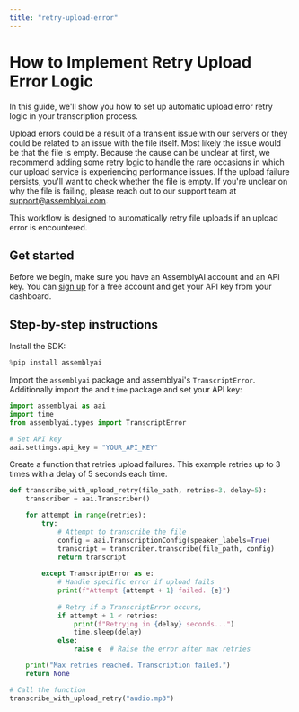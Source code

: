 ```yaml
---
title: "retry-upload-error"
---
```


# How to Implement Retry Upload Error Logic

In this guide, we'll show you how to set up automatic upload error retry logic in your transcription process.

Upload errors could be a result of a transient issue with our servers or they could be related to an issue with the file itself. Most likely the issue would be that the file is empty. Because the cause can be unclear at first, we recommend adding some retry logic to handle the rare occasions in which our upload service is experiencing performance issues. If the upload failure persists, you'll want to check whether the file is empty. If you're unclear on why the file is failing, please reach out to our support team at support@assemblyai.com.

This workflow is designed to automatically retry file uploads if an upload error is encountered.


## Get started

Before we begin, make sure you have an AssemblyAI account and an API key. You can [sign up](https://assemblyai.com/dashboard/signup) for a free account and get your API key from your dashboard.

## Step-by-step instructions

Install the SDK:


```python
%pip install assemblyai
```

Import the `assemblyai` package and assemblyai's `TranscriptError`. Additionally import the and `time` package and set your API key:


```python
import assemblyai as aai
import time
from assemblyai.types import TranscriptError

# Set API key
aai.settings.api_key = "YOUR_API_KEY"
```

Create a function that retries upload failures. This example retries up to 3 times with a delay of 5 seconds each time.


```python
def transcribe_with_upload_retry(file_path, retries=3, delay=5):
    transcriber = aai.Transcriber()

    for attempt in range(retries):
        try:
            # Attempt to transcribe the file
            config = aai.TranscriptionConfig(speaker_labels=True)
            transcript = transcriber.transcribe(file_path, config)
            return transcript
        
        except TranscriptError as e:
            # Handle specific error if upload fails
            print(f"Attempt {attempt + 1} failed. {e}")
            
            # Retry if a TranscriptError occurs, 
            if attempt + 1 < retries:
                print(f"Retrying in {delay} seconds...")
                time.sleep(delay)
            else:
                raise e  # Raise the error after max retries

    print("Max retries reached. Transcription failed.")
    return None

# Call the function
transcribe_with_upload_retry("audio.mp3")
```
